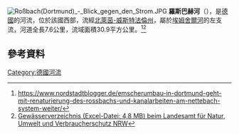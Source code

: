 {{Coord|51.53189|N|7.42192|E|display=title}}
[[Image:Roßbach(Dortmund)_-_Blick_gegen_den_Strom.JPG|right]]
'''羅斯巴赫河'''（{{lang-de|Roßbach}}），是[[德國|德國]]的河流，位於該國西部，流經[[北萊茵-威斯特法倫州|北萊茵-威斯特法倫州]]，屬於[[埃姆舍爾河|埃姆舍爾河]]的左支流，河道全長7.6公里，流域面積30.9平方公里。<ref>https://www.nordstadtblogger.de/emscherumbau-in-dortmund-geht-mit-renaturierung-des-rossbachs-und-kanalarbeiten-am-nettebach-system-weiter/</ref><ref>[http://www.lanuv.nrw.de/wasser/pdf/Gewaesserverzeichnis%20GSK3C.xls Gewässerverzeichnis (Excel-Datei; 4,8 MB) beim Landesamt für Natur, Umwelt und Verbraucherschutz NRW]
</ref>

==參考資料==
{{reflist}}

{{Germany-geo-stub}}
[[Category:德國河流|Category:德國河流]]
